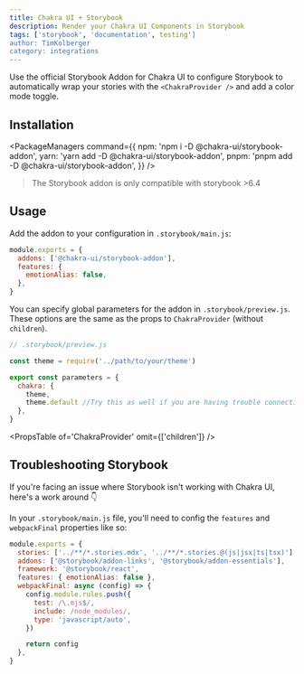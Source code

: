 ```yaml
---
title: Chakra UI + Storybook
description: Render your Chakra UI Components in Storybook
tags: ['storybook', 'documentation', testing']
author: TimKolberger
category: integrations
---
```


Use the official Storybook Addon for Chakra UI to configure Storybook to
automatically wrap your stories with the `<ChakraProvider />` and add a color
mode toggle.

## Installation

<PackageManagers
  command={{
    npm: 'npm i -D @chakra-ui/storybook-addon',
    yarn: 'yarn add -D @chakra-ui/storybook-addon',
    pnpm: 'pnpm add -D @chakra-ui/storybook-addon',
  }}
/>

> The Storybook addon is only compatible with storybook >6.4

## Usage

Add the addon to your configuration in `.storybook/main.js`:

```js live=false
module.exports = {
  addons: ['@chakra-ui/storybook-addon'],
  features: {
    emotionAlias: false,
  },
}
```

You can specify global parameters for the addon in `.storybook/preview.js`.
These options are the same as the props to `ChakraProvider` (without
`children`).

```js live=false
// .storybook/preview.js

const theme = require('../path/to/your/theme')

export const parameters = {
  chakra: {
    theme,
    theme.default //Try this as well if you are having trouble connecting your theme
  },
}
```

<PropsTable of='ChakraProvider' omit={['children']} />

## Troubleshooting Storybook

If you're facing an issue where Storybook isn't working with Chakra UI, here's a
work around 👇

In your `.storybook/main.js` file, you'll need to config the `features` and
`webpackFinal` properties like so:

```jsx live=false
module.exports = {
  stories: ['../**/*.stories.mdx', '../**/*.stories.@(js|jsx|ts|tsx)'],
  addons: ['@storybook/addon-links', '@storybook/addon-essentials'],
  framework: '@storybook/react',
  features: { emotionAlias: false },
  webpackFinal: async (config) => {
    config.module.rules.push({
      test: /\.mjs$/,
      include: /node_modules/,
      type: 'javascript/auto',
    })

    return config
  },
}
```

